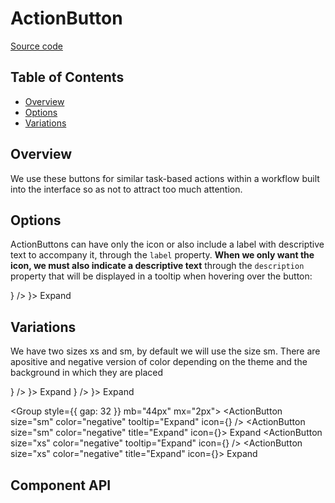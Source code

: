 
# ActionButton

[Source code](https://github.com/leemonade/bubbles/tree/main/packages/components/form/ActionButton/ActionButton)

## Table of Contents

<!-- START doctoc generated TOC please keep comment here to allow auto update -->
<!-- DON'T EDIT THIS SECTION, INSTEAD RE-RUN doctoc TO UPDATE -->

- [Overview](#overview)
- [Options](#options)
- [Variations](#variations)

## Overview

We use these buttons for similar task-based actions within a workflow built into the interface so as not to attract too much attention.

## Options

ActionButtons can have only the icon or also include a label with descriptive text to accompany it, through the `label` property. **When we only want the icon, we must also indicate a descriptive text** through the `description` property that will be displayed in a tooltip when hovering over the button:

<ThemeProvider>
  <Group style={{ gap: 32 }} mt="24px" mb="44px" mx="2px">
    <Box>
      <ActionButton size="sm" tooltip="Expand" icon={<DotsHorizontalIcon />} />
    </Box>
    <Box>
      <ActionButton size="sm" title="Expand" icon={<DotsHorizontalIcon />}>
        Expand
      </ActionButton>
    </Box>
  </Group>
</ThemeProvider>

## Variations

We have two sizes xs and sm, by default we will use the size sm. There are apositive and negative version of color depending on the theme and the background in which they are placed

<ThemeProvider>
  <Group style={{ gap: 32 }} mt="24px" mx="2px">
    <Box>
      <ActionButton size="sm" tooltip="Expand" icon={<DotsHorizontalIcon />} />
    </Box>
    <Box>
      <ActionButton size="sm" title="Expand" icon={<DotsHorizontalIcon />}>
        Expand
      </ActionButton>
    </Box>
    <Box>
      <ActionButton size="xs" tooltip="Expand" icon={<DotsHorizontalIcon />} />
    </Box>
    <Box>
      <ActionButton size="xs" title="Expand" icon={<DotsHorizontalIcon />}>
        Expand
      </ActionButton>
    </Box>
  </Group>

  <Group style={{ gap: 32 }} mb="44px" mx="2px">
    <Box>
      <ActionButton size="sm" color="negative" tooltip="Expand" icon={<DotsHorizontalIcon />} />
    </Box>
    <Box>
      <ActionButton size="sm" color="negative" title="Expand" icon={<DotsHorizontalIcon />}>
        Expand
      </ActionButton>
    </Box>
    <Box>
      <ActionButton size="xs" color="negative" tooltip="Expand" icon={<DotsHorizontalIcon />} />
    </Box>
    <Box>
      <ActionButton size="xs" color="negative" title="Expand" icon={<DotsHorizontalIcon />}>
        Expand
      </ActionButton>
    </Box>
  </Group>
</ThemeProvider>

## Component API

<Preview>
  <Story id="atoms-form-actionbutton--playground" />
</Preview>

<Props of={ActionButton} />
